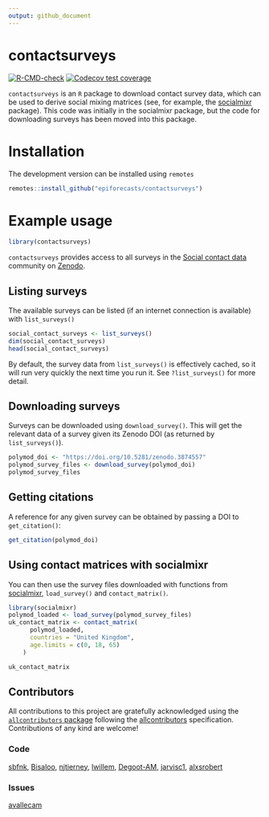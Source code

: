 ```yaml
---
output: github_document
---
```


# contactsurveys

<!-- badges: start -->
[![R-CMD-check](https://github.com/epiforecasts/contactsurveys/actions/workflows/R-CMD-check.yaml/badge.svg)](https://github.com/epiforecasts/contactsurveys/actions/workflows/R-CMD-check.yaml)
[![Codecov test
coverage](https://codecov.io/gh/epiforecasts/contactsurveys/graph/badge.svg)](https://app.codecov.io/gh/epiforecasts/contactsurveys)
<!-- badges: end -->

`contactsurveys` is an `R` package to download contact survey data, which can be used to derive social mixing matrices (see, for example, the [socialmixr](https://github.com/epiforecasts/socialmixr) package). This code was initially in the socialmixr package, but the code for downloading surveys has been moved into this package.

# Installation

The development version can be installed using `remotes`

```r
remotes::install_github("epiforecasts/contactsurveys")
```

# Example usage

```r
library(contactsurveys)
```

`contactsurveys` provides access to all surveys in the [Social contact data](https://zenodo.org/communities/social_contact_data) community on [Zenodo](https://zenodo.org). 

## Listing surveys

The available surveys can be listed (if an internet connection is available) with `list_surveys()`

```r
social_contact_surveys <- list_surveys()
dim(social_contact_surveys)
head(social_contact_surveys)
```

By default, the survey data from `list_surveys()` is effectively cached, so it will run very quickly the next time you run it. See `?list_surveys()` for more detail.

## Downloading surveys

Surveys can be downloaded using `download_survey()`. This will get the relevant data of a survey given its Zenodo DOI (as returned by `list_surveys()`). 

```r
polymod_doi <- "https://doi.org/10.5281/zenodo.3874557"
polymod_survey_files <- download_survey(polymod_doi)
polymod_survey_files
```

## Getting citations

A reference for any given survey can be obtained by passing a DOI to `get_citation()`:

```r
get_citation(polymod_doi)
```

## Using contact matrices with socialmixr

You can then use the survey files downloaded with functions from [socialmixr](https://github.com/epiforecasts/socialmixr), `load_survey()` and `contact_matrix()`.

```r
library(socialmixr)
polymod_loaded <- load_survey(polymod_survey_files)
uk_contact_matrix <- contact_matrix(
      polymod_loaded,
      countries = "United Kingdom",
      age.limits = c(0, 18, 65)
    )

uk_contact_matrix
```

## Contributors

<!-- ALL-CONTRIBUTORS-LIST:START - Do not remove or modify this section -->
<!-- prettier-ignore-start -->
<!-- markdownlint-disable -->

All contributions to this project are gratefully acknowledged using the [`allcontributors` package](https://github.com/ropensci/allcontributors) following the [allcontributors](https://allcontributors.org) specification. Contributions of any kind are welcome!

### Code


<a href="https://github.com/epiforecasts/contactsurveys/commits?author=sbfnk">sbfnk</a>, 
<a href="https://github.com/epiforecasts/contactsurveys/commits?author=Bisaloo">Bisaloo</a>, 
<a href="https://github.com/epiforecasts/contactsurveys/commits?author=njtierney">njtierney</a>, 
<a href="https://github.com/epiforecasts/contactsurveys/commits?author=lwillem">lwillem</a>, 
<a href="https://github.com/epiforecasts/contactsurveys/commits?author=Degoot-AM">Degoot-AM</a>, 
<a href="https://github.com/epiforecasts/contactsurveys/commits?author=jarvisc1">jarvisc1</a>, 
<a href="https://github.com/epiforecasts/contactsurveys/commits?author=alxsrobert">alxsrobert</a>



### Issues


<a href="https://github.com/epiforecasts/contactsurveys/issues?q=is%3Aissue+author%3Aavallecam">avallecam</a>


<!-- markdownlint-enable -->
<!-- prettier-ignore-end -->
<!-- ALL-CONTRIBUTORS-LIST:END -->





